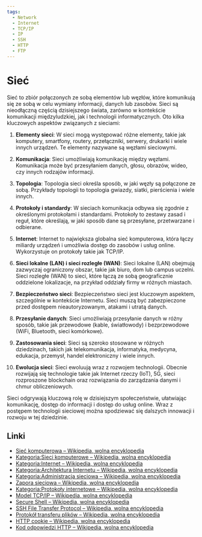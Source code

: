 ```yaml
---
tags:
  - Network
  - Internet
  - TCP/IP
  - IP
  - SSH
  - HTTP
  - FTP
---
```


# Sieć

Sieć to zbiór połączonych ze sobą elementów lub węzłów, które komunikują się ze sobą w celu wymiany informacji, danych lub zasobów. Sieci są nieodłączną częścią dzisiejszego świata, zarówno w kontekście komunikacji międzyludzkiej, jak i technologii informatycznych. Oto kilka kluczowych aspektów związanych z sieciami:

1. **Elementy sieci**: W sieci mogą występować różne elementy, takie jak komputery, smartfony, routery, przełączniki, serwery, drukarki i wiele innych urządzeń. Te elementy nazywane są węzłami sieciowymi.

2. **Komunikacja**: Sieci umożliwiają komunikację między węzłami. Komunikacja może być przesyłaniem danych, głosu, obrazów, wideo, czy innych rodzajów informacji.

3. **Topologia**: Topologia sieci określa sposób, w jaki węzły są połączone ze sobą. Przykłady topologii to topologia gwiazdy, siatki, pierścienia i wiele innych.

4. **Protokoły i standardy**: W sieciach komunikacja odbywa się zgodnie z określonymi protokołami i standardami. Protokoły to zestawy zasad i reguł, które określają, w jaki sposób dane są przesyłane, przetwarzane i odbierane.

5. **Internet**: Internet to największa globalna sieć komputerowa, która łączy miliardy urządzeń i umożliwia dostęp do zasobów i usług online. Wykorzystuje on protokoły takie jak TCP/IP.

6. **Sieci lokalne (LAN) i sieci rozległe (WAN)**: Sieci lokalne (LAN) obejmują zazwyczaj ograniczony obszar, takie jak biuro, dom lub campus uczelni. Sieci rozległe (WAN) to sieci, które łączą ze sobą geograficznie oddzielone lokalizacje, na przykład oddziały firmy w różnych miastach.

7. **Bezpieczeństwo sieci**: Bezpieczeństwo sieci jest kluczowym aspektem, szczególnie w kontekście Internetu. Sieci muszą być zabezpieczone przed dostępem nieautoryzowanym, atakami i utratą danych.

8. **Przesyłanie danych**: Sieci umożliwiają przesyłanie danych w różny sposób, takie jak przewodowe (kable, światłowody) i bezprzewodowe (WiFi, Bluetooth, sieci komórkowe).

9. **Zastosowania sieci**: Sieci są szeroko stosowane w różnych dziedzinach, takich jak telekomunikacja, informatyka, medycyna, edukacja, przemysł, handel elektroniczny i wiele innych.

10. **Ewolucja sieci**: Sieci ewoluują wraz z rozwojem technologii. Obecnie rozwijają się technologie takie jak Internet rzeczy (IoT), 5G, sieci rozproszone blockchain oraz rozwiązania do zarządzania danymi i chmur obliczeniowych.

Sieci odgrywają kluczową rolę w dzisiejszym społeczeństwie, ułatwiając komunikację, dostęp do informacji i dostęp do usług online. Wraz z postępem technologii sieciowej można spodziewać się dalszych innowacji i rozwoju w tej dziedzinie.

## Linki

- [Sieć komputerowa – Wikipedia, wolna encyklopedia](https://pl.wikipedia.org/wiki/Sie%C4%87_komputerowa)
- [Kategoria:Sieci komputerowe – Wikipedia, wolna encyklopedia](https://pl.wikipedia.org/wiki/Kategoria:Sieci_komputerowe)
- [Kategoria:Internet – Wikipedia, wolna encyklopedia](https://pl.wikipedia.org/wiki/Kategoria:Internet)
- [Kategoria:Architektura Internetu – Wikipedia, wolna encyklopedia](https://pl.wikipedia.org/wiki/Kategoria:Architektura_Internetu)
- [Kategoria:Administracja sieciowa – Wikipedia, wolna encyklopedia](https://pl.wikipedia.org/wiki/Kategoria:Administracja_sieciowa)
- [Zapora sieciowa – Wikipedia, wolna encyklopedia](https://pl.wikipedia.org/wiki/Zapora_sieciowa)
- [Kategoria:Protokoły internetowe – Wikipedia, wolna encyklopedia](https://pl.wikipedia.org/wiki/Kategoria:Protoko%C5%82y_internetowe)
- [Model TCP/IP – Wikipedia, wolna encyklopedia](https://pl.wikipedia.org/wiki/Model_TCP/IP)
- [Secure Shell – Wikipedia, wolna encyklopedia](https://pl.wikipedia.org/wiki/Secure_Shell)
- [SSH File Transfer Protocol – Wikipedia, wolna encyklopedia](https://pl.wikipedia.org/wiki/SSH_File_Transfer_Protocol)
- [Protokół transferu plików – Wikipedia, wolna encyklopedia](https://pl.wikipedia.org/wiki/Protok%C3%B3%C5%82_transferu_plik%C3%B3w)
- [HTTP cookie – Wikipedia, wolna encyklopedia](https://pl.wikipedia.org/wiki/HTTP_cookie)
- [Kod odpowiedzi HTTP – Wikipedia, wolna encyklopedia](https://pl.wikipedia.org/wiki/Kod_odpowiedzi_HTTP#Kody_odpowiedzi_protoko%C5%82u_HTTP_1.1_wraz_z_opisem)
